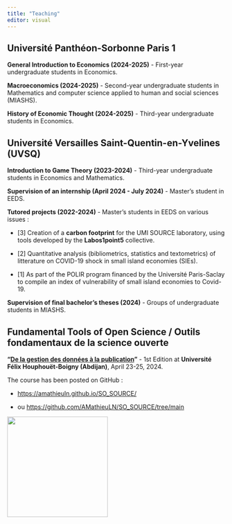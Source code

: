 ```yaml
---
title: "Teaching"
editor: visual
---
```


## Université Panthéon-Sorbonne Paris 1

**General Introduction to Economics (2024-2025)** - First-year undergraduate students in Economics.

**Macroeconomics (2024-2025)** - Second-year undergraduate students in Mathematics and computer science applied to human and social sciences (MIASHS).

**History of Economic Thought (2024-2025)** - Third-year undergraduate students in Economics.

## Université Versailles Saint-Quentin-en-Yvelines (UVSQ)

**Introduction to Game Theory (2023-2024)** - Third-year undergraduate students in Economics and Mathematics.

**Supervision of an internship (April 2024 - July 2024)** - Master's student in EEDS.

**Tutored projects (2022-2024)** - Master's students in EEDS on various issues :

-   \[3\] Creation of a **carbon footprint** for the UMI SOURCE laboratory, using tools developed by the **Labos1point5** collective.

-   \[2\] Quantitative analysis (bibliometrics, statistics and textometrics) of litterature on COVID-19 shock in small island economies (SIEs).

-   \[1\] As part of the POLIR program financed by the Université Paris-Saclay to compile an index of vulnerability of small island economies to Covid-19.

**Supervision of final bachelor's theses (2024)** - Groups of undergraduate students in MIASHS.

## Fundamental Tools of Open Science / Outils fondamentaux de la science ouverte

**"[De la gestion des données à la publication](https://www.umi-source.uvsq.fr/journees-sciences-ouverte-2024)"** - 1st Edition at **Université Félix Houphouët-Boigny (Abdijan)**, April 23-25, 2024.

The course has been posted on GitHub :

-   <https://amathieuln.github.io/SO_SOURCE/>

-   ou <https://github.com/AMathieuLN/SO_SOURCE/tree/main>

![](images/affiche_SO_avrilCI.png){width="232"}
